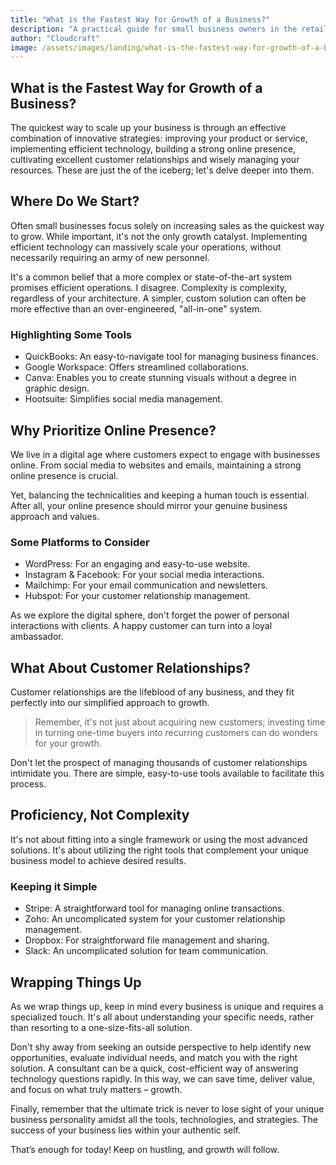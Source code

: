 ```yaml
---
title: "What is the Fastest Way for Growth of a Business?"
description: "A practical guide for small business owners in the retail or service industry, exploring strategies for fast business growth."
author: "Cloudcraft"
image: /assets/images/landing/what-is-the-fastest-way-for-growth-of-a-business.jpg
---
```


## What is the Fastest Way for Growth of a Business?

The quickest way to scale up your business is through an effective combination of innovative strategies: improving your product or service, implementing efficient technology, building a strong online presence, cultivating excellent customer relationships and wisely managing your resources. These are just the of the iceberg; let's delve deeper into them.

<ServicesBlurb />

## Where Do We Start?

Often small businesses focus solely on increasing sales as the quickest way to grow. While important, it's not the only growth catalyst. Implementing efficient technology can massively scale your operations, without necessarily requiring an army of new personnel.

It's a common belief that a more complex or state-of-the-art system promises efficient operations. I disagree. Complexity is complexity, regardless of your architecture. A simpler, custom solution can often be more effective than an over-engineered, "all-in-one" system.

### Highlighting Some Tools

 * QuickBooks: An easy-to-navigate tool for managing business finances.
 * Google Workspace: Offers streamlined collaborations.
 * Canva: Enables you to create stunning visuals without a degree in graphic design.
 * Hootsuite: Simplifies social media management.

## Why Prioritize Online Presence?

We live in a digital age where customers expect to engage with businesses online. From social media to websites and emails, maintaining a strong online presence is crucial. 

Yet, balancing the technicalities and keeping a human touch is essential. After all, your online presence should mirror your genuine business approach and values.

### Some Platforms to Consider

 * WordPress: For an engaging and easy-to-use website.
 * Instagram & Facebook: For your social media interactions.
 * Mailchimp: For your email communication and newsletters.
 * Hubspot: For your customer relationship management.

As we explore the digital sphere, don't forget the power of personal interactions with clients. A happy customer can turn into a loyal ambassador.

<GetStartedBlurb />

## What About Customer Relationships?

Customer relationships are the lifeblood of any business, and they fit perfectly into our simplified approach to growth. 

<blockquote>Remember, it's not just about acquiring new customers; investing time in turning one-time buyers into recurring customers can do wonders for your growth.</blockquote>

Don't let the prospect of managing thousands of customer relationships intimidate you. There are simple, easy-to-use tools available to facilitate this process. 

## Proficiency, Not Complexity

It's not about fitting into a single framework or using the most advanced solutions. It's about utilizing the right tools that complement your unique business model to achieve desired results.

### Keeping it Simple

 * Stripe: A straightforward tool for managing online transactions.
 * Zoho: An uncomplicated system for your customer relationship management.
 * Dropbox: For straightforward file management and sharing.
 * Slack: An uncomplicated solution for team communication.

## Wrapping Things Up

As we wrap things up, keep in mind every business is unique and requires a specialized touch. It's all about understanding your specific needs, rather than resorting to a one-size-fits-all solution. 

Don't shy away from seeking an outside perspective to help identify new opportunities, evaluate individual needs, and match you with the right solution. A consultant can be a quick, cost-efficient way of answering technology questions rapidly. In this way, we can save time, deliver value, and focus on what truly matters – growth.

Finally, remember that the ultimate trick is never to lose sight of your unique business personality amidst all the tools, technologies, and strategies. The success of your business lies within your authentic self. 

That’s enough for today! Keep on hustling, and growth will follow.